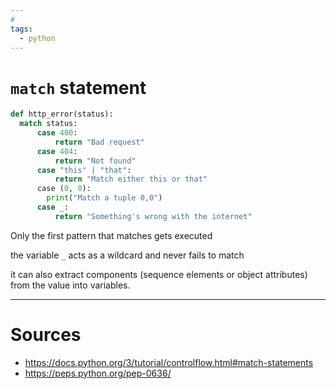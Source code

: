 ```yaml
---
# 
tags:
  - python
---
```



# `match` statement

```python title= showLineNumbers
def http_error(status):
  match status:
      case 400:
          return "Bad request"
      case 404:
          return "Not found"
      case "this" | "that":
          return "Match either this or that"
      case (0, 0):
        print("Match a tuple 0,0")
      case _:
          return "Something's wrong with the internet"
```

Only the first pattern that matches gets executed

<Admonition type="note" title="note"> 

the variable `_` acts as a wildcard and never fails to match

</Admonition>

<Color color="var(--can-not-understand-font-color)"> it can also extract components (sequence elements or object attributes) from the value into variables. </Color>
<br/>

---

# Sources

- https://docs.python.org/3/tutorial/controlflow.html#match-statements
- https://peps.python.org/pep-0636/
